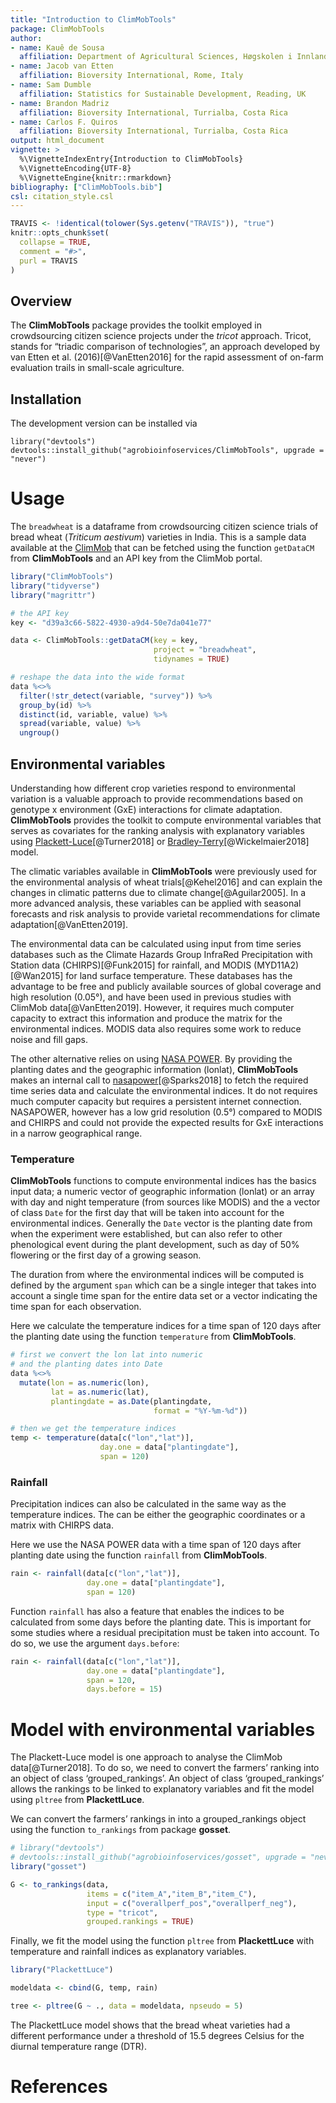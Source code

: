 ```yaml
---
title: "Introduction to ClimMobTools"
package: ClimMobTools
author:
- name: Kauê de Sousa
  affiliation: Department of Agricultural Sciences, Høgskolen i Innlandet, Hamar, Norway; and Bioversity International
- name: Jacob van Etten
  affiliation: Bioversity International, Rome, Italy
- name: Sam Dumble
  affiliation: Statistics for Sustainable Development, Reading, UK
- name: Brandon Madriz
  affiliation: Bioversity International, Turrialba, Costa Rica
- name: Carlos F. Quiros
  affiliation: Bioversity International, Turrialba, Costa Rica
output: html_document
vignette: >
  %\VignetteIndexEntry{Introduction to ClimMobTools}
  %\VignetteEncoding{UTF-8}
  %\VignetteEngine{knitr::rmarkdown}
bibliography: ["ClimMobTools.bib"]
csl: citation_style.csl
---
```


```r
TRAVIS <- !identical(tolower(Sys.getenv("TRAVIS")), "true")
knitr::opts_chunk$set(
  collapse = TRUE,
  comment = "#>",
  purl = TRAVIS
)
```

## Overview

The **ClimMobTools** package provides the toolkit employed in crowdsourcing citizen science projects under the *tricot* approach. Tricot, stands for "triadic comparison of technologies", an approach developed by van Etten et al. (2016)[@VanEtten2016] for the rapid assessment of on-farm evaluation trails in small-scale agriculture.

## Installation

The development version can be installed via


    library("devtools")
    devtools::install_github("agrobioinfoservices/ClimMobTools", upgrade = "never")
    
    
# Usage

The `breadwheat` is a dataframe from crowdsourcing citizen science trials of bread wheat (*Triticum aestivum*) varieties in India. This is a sample data available at the [ClimMob](https://climmob.net/blog/) that can be fetched using the function `getDataCM` from **ClimMobTools** and an API key from the ClimMob portal.

```r
library("ClimMobTools")
library("tidyverse")
library("magrittr")

# the API key
key <- "d39a3c66-5822-4930-a9d4-50e7da041e77"

data <- ClimMobTools::getDataCM(key = key, 
                                project = "breadwheat",
                                tidynames = TRUE)

# reshape the data into the wide format
data %<>% 
  filter(!str_detect(variable, "survey")) %>% 
  group_by(id) %>%
  distinct(id, variable, value) %>%
  spread(variable, value) %>% 
  ungroup()


```

## Environmental variables

Understanding how different crop varieties respond to environmental variation is a valuable approach to provide recommendations based on genotype x environment (GxE) interactions for climate adaptation. **ClimMobTools** provides the toolkit to compute environmental variables that serves as covariates for the ranking analysis with explanatory variables using  [Plackett-Luce](https://CRAN.R-project.org/package=PlackettLuce)[@Turner2018] or [Bradley-Terry](https://CRAN.R-project.org/package=psychotree)[@Wickelmaier2018] model. 

The climatic variables available in **ClimMobTools** were previously used for the environmental analysis of wheat trials[@Kehel2016] and can explain the changes in climatic patterns due to climate change[@Aguilar2005]. In a more advanced analysis, these variables can be applied with seasonal forecasts and risk analysis to provide varietal recommendations for climate adaptation[@VanEtten2019].

The environmental data can be calculated using input from time series databases such as the Climate Hazards Group InfraRed Precipitation with Station data (CHIRPS)[@Funk2015] for rainfall, and MODIS (MYD11A2)[@Wan2015] for land surface temperature. These databases has the advantage to be free and publicly available sources of global coverage and high resolution (0.05°), and have been used in previous studies with ClimMob data[@VanEtten2019]. However, it requires much computer capacity to extract this information and produce the matrix for the environmental indices. MODIS data also requires some work to reduce noise and fill gaps.

The other alternative relies on using [NASA POWER](https://power.larc.nasa.gov/). By providing the planting dates and the geographic information (lonlat), **ClimMobTools** makes an internal call to [nasapower](https://CRAN.R-project.org/package=nasapower)[@Sparks2018] to fetch the required time series data and calculate the environmental indices. It do not requires much computer capacity but requires a persistent internet connection. NASAPOWER, however has a low grid resolution (0.5°) compared to MODIS and CHIRPS and could not provide the expected results for GxE interactions in a narrow geographical range.

### Temperature

**ClimMobTools** functions to compute environmental indices has the basics input data; a numeric vector of geographic information (lonlat) or an array with day and night temperature (from sources like MODIS) and the a vector of class `Date` for the first day that will be taken into account for the environmental indices. Generally the `Date` vector is the planting date from when the experiment were established, but can also refer to other phenological event during the plant development, such as day of 50% flowering or the first day of a growing season. 

The duration from where the environmental indices will be computed is defined by the argument `span` which can be a single integer that takes into account a single time span for the entire data set or a vector indicating the time span for each observation. 

Here we calculate the temperature indices for a time span of 120 days after the planting date using the function `temperature` from **ClimMobTools**.

```r

# first we convert the lon lat into numeric
# and the planting dates into Date
data %<>%
  mutate(lon = as.numeric(lon),
         lat = as.numeric(lat),
         plantingdate = as.Date(plantingdate, 
                                format = "%Y-%m-%d"))

# then we get the temperature indices
temp <- temperature(data[c("lon","lat")], 
                    day.one = data["plantingdate"], 
                    span = 120)


```

### Rainfall 

Precipitation indices can also be calculated in the same way as the temperature indices. The can be either the geographic coordinates or a matrix with CHIRPS data.

Here we use the NASA POWER data with a time span of 120 days after planting date using the function `rainfall` from **ClimMobTools**.  

```r
rain <- rainfall(data[c("lon","lat")], 
                 day.one = data["plantingdate"],
                 span = 120)

```

Function `rainfall` has also a feature that enables the indices to be calculated from some days before the planting date. This is important for some studies where a residual precipitation must be taken into account. To do so, we use the argument `days.before`:


```r
rain <- rainfall(data[c("lon","lat")], 
                 day.one = data["plantingdate"], 
                 span = 120,
                 days.before = 15)


```

# Model with environmental variables

The Plackett-Luce model is one approach to analyse the ClimMob data[@Turner2018]. To do so, we need to convert the farmers' ranking into an object of class 'grouped_rankings'. An object of class 'grouped_rankings'  allows the rankings to be linked to explanatory variables and fit the model using `pltree` from **PlackettLuce**. 

We can convert the farmers' rankings in into a grouped_rankings object using the function `to_rankings` from package **gosset**. 

```r
# library("devtools")
# devtools::install_github("agrobioinfoservices/gosset", upgrade = "never")
library("gosset")

G <- to_rankings(data, 
                 items = c("item_A","item_B","item_C"), 
                 input = c("overallperf_pos","overallperf_neg"),
                 type = "tricot", 
                 grouped.rankings = TRUE)


```


Finally, we fit the model using the function `pltree` from **PlackettLuce** with temperature and rainfall indices as explanatory variables.

```r
library("PlackettLuce")

modeldata <- cbind(G, temp, rain)

tree <- pltree(G ~ ., data = modeldata, npseudo = 5)

```

The PlackettLuce model shows that the bread wheat varieties had a different performance under a threshold of 15.5 degrees Celsius for the diurnal temperature range (DTR).  

# References




